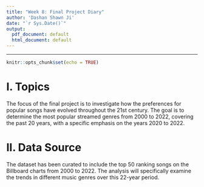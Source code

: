 ```yaml
---
title: "Week 8: Final Project Diary"
author: 'Dashan Shawn Ji'
date: "`r Sys.Date()`"
output:
  pdf_document: default
  html_document: default
---
```

---

```r
knitr::opts_chunk$set(echo = TRUE)
```

# I. Topics
The focus of the final project is to investigate how the preferences for popular songs have evolved throughout the 21st century. The goal is to determine the most popular streamed genres from 2000 to 2022, covering the past 20 years, with a specific emphasis on the years 2020 to 2022.

# II. Data Source
The dataset has been curated to include the top 50 ranking songs on the Billboard charts from 2000 to 2022. The analysis will specifically examine the trends in different music genres over this 22-year period.